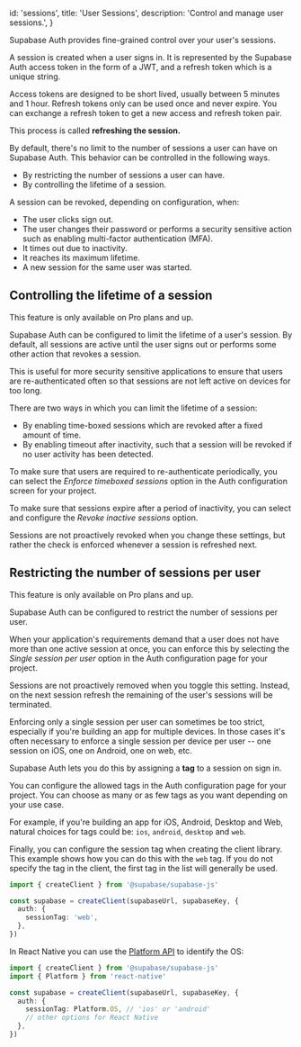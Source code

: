 
  id: 'sessions',
  title: 'User Sessions',
  description: 'Control and manage user sessions.',
}

Supabase Auth provides fine-grained control over your user's sessions.

A session is created when a user signs in. It is represented by the Supabase Auth access token in the form of a JWT, and a refresh token which is a unique string.

Access tokens are designed to be short lived, usually between 5 minutes and 1 hour. Refresh tokens only can be used once and never expire. You can exchange a refresh token to get a new access and refresh token pair.

This process is called **refreshing the session.** 

By default, there's no limit to the number of sessions a user can have on Supabase Auth. This behavior can be controlled in the following ways.

- By restricting the number of sessions a user can have.
- By controlling the lifetime of a session.

A session can be revoked, depending on configuration, when:

- The user clicks sign out.
- The user changes their password or performs a security sensitive action such as enabling multi-factor authentication (MFA).
- It times out due to inactivity.
- It reaches its maximum lifetime.
- A new session for the same user was started.

## Controlling the lifetime of a session

<Admonition type="note">

This feature is only available on Pro plans and up.

</Admonition>

Supabase Auth can be configured to limit the lifetime of a user's session. By default, all sessions are active until the user signs out or performs some other action that revokes a session.

This is useful for more security sensitive applications to ensure that users are re-authenticated often so that sessions are not left active on devices for too long.

There are two ways in which you can limit the lifetime of a session:

- By enabling time-boxed sessions which are revoked after a fixed amount of time.
- By enabling timeout after inactivity, such that a session will be revoked if no user activity has been detected.

To make sure that users are required to re-authenticate periodically, you can select the _Enforce timeboxed sessions_ option in the Auth configuration screen for your project.

To make sure that sessions expire after a period of inactivity, you can select and configure the _Revoke inactive sessions_ option.

Sessions are not proactively revoked when you change these settings, but rather the check is enforced whenever a session is refreshed next.

## Restricting the number of sessions per user

<Admonition type="note">

This feature is only available on Pro plans and up.

</Admonition>

Supabase Auth can be configured to restrict the number of sessions per user.

When your application's requirements demand that a user does not have more than one active session at once, you can enforce this by selecting the _Single session per user_ option in the Auth configuration page for your project.

Sessions are not proactively removed when you toggle this setting. Instead, on the next session refresh the remaining of the user's sessions will be terminated.

Enforcing only a single session per user can sometimes be too strict, especially if you're building an app for multiple devices. In those cases it's often necessary to enforce a single session per device per user -- one session on iOS, one on Android, one on web, etc.

Supabase Auth lets you do this by assigning a **tag** to a session on sign in.

You can configure the allowed tags in the Auth configuration page for your project. You can choose as many or as few tags as you want depending on your use case.

For example, if you're building an app for iOS, Android, Desktop and Web, natural choices for tags could be: `ios`, `android`, `desktop` and `web`.

Finally, you can configure the session tag when creating the client library. This example shows how you can do this with the `web` tag. If you do not specify the tag in the client, the first tag in the list will generally be used.

```typescript
import { createClient } from '@supabase/supabase-js'

const supabase = createClient(supabaseUrl, supabaseKey, {
  auth: {
    sessionTag: 'web',
  },
})
```

In React Native you can use the [Platform API](https://reactnative.dev/docs/platform) to identify the OS:

```typescript
import { createClient } from '@supabase/supabase-js'
import { Platform } from 'react-native'

const supabase = createClient(supabaseUrl, supabaseKey, {
  auth: {
    sessionTag: Platform.OS, // 'ios' or 'android'
    // other options for React Native
  },
})
```


